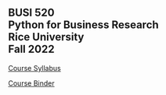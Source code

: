 ## BUSI 520<br>Python for Business Research<br>Rice University<br>Fall 2022

[Course Syllabus](2022_Python_for_Business_Research.pdf)

[Course Binder](https://mybinder.org/v2/gh/kerryback/2022-520-binder.git/HEAD)
